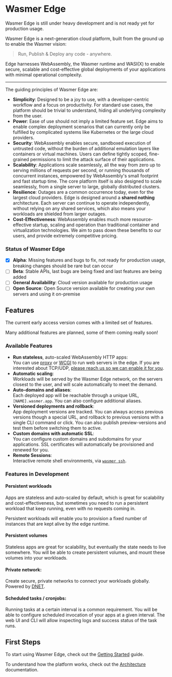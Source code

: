 
# Wasmer Edge

<Callout type="warning">
  Wasmer Edge is still under heavy development and is not ready yet for
  production usage.
</Callout>

Wasmer Edge is a next-generation cloud platform, built from the ground up to
enable the Wasmer vision:

> Run, Publish & Deploy any code - anywhere.

Edge harnesses WebAssembly, the Wasmer runtime and WASI(X) to enable
secure, scalable and cost-effective global deployments of your applications with
minimal operational complexity.

---

The guiding principles of Wasmer Edge are:

- **Simplicity**: Designed to be a joy to use, with a
  developer-centric workflow and a focus on productivity.
  For standard use cases, the platform should be trivial to understand,
  hiding all underlying complexity from the user.
- **Power**: Ease of use should not imply a limited feature set.
  Edge aims to enable complex deployment scenarios that can currently only be
  fulfilled by complicated systems like Kubernetes or the large cloud providers.
- **Security**: WebAssembly enables secure, sandboxed execution of untrusted code,
  without the burden of additional emulation layers like containers or virtual machines.
  Users can define tightly scoped, fine-grained permissions to limit the attack surface
  of their applications.
- **Scalability**: Applications scale seamlessly, all the way from zero
  up to serving millions of requests per second, or running thousands of concurrent
  instances, empowered by WebAssembly's small footprint and fast startup time.
  The core platform itself is also designed to scale seamlessly, from a single
  server to large, globally distributed clusters.
- **Resilience**: Outages are a common occurrence today, even for the largest cloud
  providers.
  Edge is designed around a **shared nothing** architecture. Each server
  can continue to operate independently, without relying on any shared services,
  which also means your workloads are shielded from larger outages.
- **Cost-Effectiveness**: WebAssembly enables much more resource-effective startup,
  scaling and operation than traditional container and virtualization technologies.
  We aim to pass down these benefits to our users, and provide extremely competitive
  pricing.

### Status of Wasmer Edge

- [x] **Alpha**: Missing features and bugs to fix, not ready for production usage, breaking changes should be rare but can occur
- [ ] **Beta**: Stable APIs, last bugs are being fixed and last features are being added
- [ ] **General Availability**: Cloud version available for production usage
- [ ] **Open Source**: Open Source version available for creating your own servers and using it on-premise

## Features

The current early access version comes with a limited set of features.

Many additional features are planned, some of them coming really soon!

### Available Features

- **Run stateless**, auto-scaled WebAssembly HTTP apps:<br/>
  You can use [proxy](/edge/learn/deployment-modes#proxy) or
  [WCGI](/edge/learn/deployment-modes#proxy) to run web servers in the edge.
  If you are interested about TCP/UDP, [please reach us so we can enable it for you](/edge/learn/deployment-modes#tcpudp-applications).
- **Automatic scaling**:<br/>
  Workloads will be served by the Wasmer Edge network, on the servers closest
  to the user, and will scale automatically to meet the demand.
- **Auto-domains and aliases**:<br/>
  Each deployed app will be reachable through a unique URL, `[NAME].wasmer.app`.
  You can also configure additional aliases.
- **Versioned deployments and rollback**:<br/>
  App deployment versions are tracked.
  You can always access previous versions though a special URL, and rollback to
  previous versions with a single CLI command or click.
  You can also publish preview-versions and test them before switching them to active.
- **Custom domains with automatic SSL**:<br/>
  You can configure custom domains and subdomains for your applications.
  SSL certificates will automatically be provisioned and renewed for you.
- **Remote Sessions**:<br/>
  Interactive remote shell environments, via [`wasmer ssh`](/edge/learn/remote-sessions).

### Features in Development

#### Persistent workloads

Apps are stateless and auto-scaled by default, which is great for scalability
and cost-effectiveness, but sometimes you need to run a persistent workload
that keep running, even with no requests coming in.

Persistent workloads will enable you to provision a fixed number of instances
that are kept alive by the edge runtime.

#### Persistent volumes

Stateless apps are great for scalability, but eventually the state needs to
live somewhere.
You will be able to create persistent volumes, and mount these volumes into
your workloads.

#### Private network:

Create secure, private networks to connect your workloads globally.
Powered by [DNET](/edge/architecture#wasmer-distributed-networking-dnet).

#### Scheduled tasks / cronjobs:

Running tasks at a certain interval is a common requirement.
You will be able to configure scheduled invocation of your apps at a given interval.
The web UI and CLI will allow inspecting logs and success status of the task runs.

## First Steps

To start using Wasmer Edge, check out the [Getting Started](/edge/getting-started) guide.

To understand how the platform works, check out the [Architecture](/edge/architecture) documentation.
